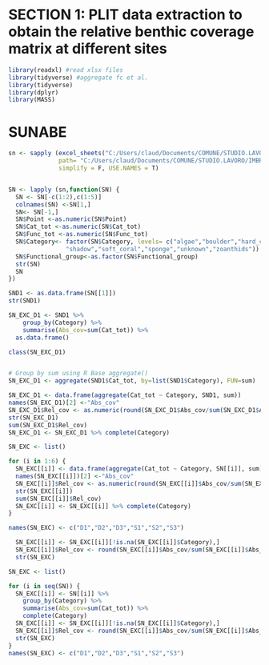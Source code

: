 # SECTION 1: PLIT data extraction to obtain the relative benthic coverage matrix at different sites

```r
library(readxl) #read xlsx files
library(tidyverse) #aggregate fc et al.
library(tidyverse)
library(dplyr)
library(MASS)
```

# SUNABE

```r
sn <- sapply (excel_sheets("C:/Users/claud/Documents/COMUNE/STUDIO.LAVORO/IMBRSea/Thesis/StatAnalysis/Multi-taxa_data/PLITs/extraction/PLIT_SN.xlsx"), read_excel, 
              path= "C:/Users/claud/Documents/COMUNE/STUDIO.LAVORO/IMBRSea/Thesis/StatAnalysis/Multi-taxa_data/PLITs/extraction/PLIT_SN.xlsx", 
              simplify = F, USE.NAMES = T)


SN <- lapply (sn,function(SN) {
  SN <- SN[-c(1:2),c(1:5)]
  colnames(SN) <-SN[1,]
  SN<- SN[-1,]
  SN$Point <-as.numeric(SN$Point)
  SN$Cat_tot <-as.numeric(SN$Cat_tot)
  SN$Func_tot <-as.numeric(SN$Func_tot)
  SN$Category<- factor(SN$Category, levels= c("algae","boulder","hard_coral","missing","other","rubble","sand",
                "shadow","soft_coral","sponge","unknown","zoanthids"))
  SN$Functional_group<-as.factor(SN$Functional_group)
  str(SN)
  SN
})

```

```r
SND1 <- as.data.frame(SN[[1]])
str(SND1)

SN_EXC_D1 <- SND1 %>%
    group_by(Category) %>% 
    summarise(Abs_cov=sum(Cat_tot)) %>%
  as.data.frame()

class(SN_EXC_D1)


# Group by sum using R Base aggregate()
SN_EXC_D1 <- aggregate(SND1$Cat_tot, by=list(SND1$Category), FUN=sum)

SN_EXC_D1 <- data.frame(aggregate(Cat_tot ~ Category, SND1, sum))
names(SN_EXC_D1)[2] <-"Abs_cov"
SN_EXC_D1$Rel_cov <- as.numeric(round(SN_EXC_D1$Abs_cov/sum(SN_EXC_D1$Abs_cov),3))
str(SN_EXC_D1)
sum(SN_EXC_D1$Rel_cov)
SN_EXC_D1 <- SN_EXC_D1 %>% complete(Category)

SN_EXC <- list()

for (i in 1:6) {
  SN_EXC[[i]] <- data.frame(aggregate(Cat_tot ~ Category, SN[[i]], sum))
  names(SN_EXC[[i]])[2] <-"Abs_cov"
  SN_EXC[[i]]$Rel_cov <- as.numeric(round(SN_EXC[[i]]$Abs_cov/sum(SN_EXC[[i]]$Abs_cov),3))
  str(SN_EXC[[i]])
  sum(SN_EXC[[i]]$Rel_cov)
  SN_EXC[[i]] <- SN_EXC[[i]] %>% complete(Category)
}

names(SN_EXC) <- c("D1","D2","D3","S1","S2","S3")

  SN_EXC[[i]] <- SN_EXC[[i]][!is.na(SN_EXC[[i]]$Category),]
  SN_EXC[[i]]$Rel_cov <- round(SN_EXC[[i]]$Abs_cov/sum(SN_EXC[[i]]$Abs_cov,na.rm = TRUE),3)
  str(SN_EXC)

SN_EXC <- list()

for (i in seq(SN)) {
  SN_EXC[[i]] <- SN[[i]] %>%
    group_by(Category) %>% 
    summarise(Abs_cov=sum(Cat_tot)) %>%
    complete(Category)
  SN_EXC[[i]] <- SN_EXC[[i]][!is.na(SN_EXC[[i]]$Category),]
  SN_EXC[[i]]$Rel_cov <- round(SN_EXC[[i]]$Abs_cov/sum(SN_EXC[[i]]$Abs_cov,na.rm = TRUE),3)
  str(SN_EXC)
}
names(SN_EXC) <- c("D1","D2","D3","S1","S2","S3")
```
